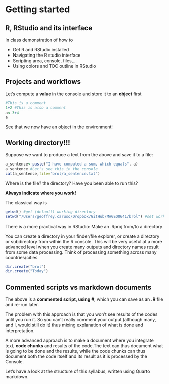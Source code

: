 # Getting started

## R, RStudio and its interface

In class demonstration of how to

-   Get R and RStudio installed
-   Navigating the R studio interface
-   Scripting area, console, files,...
-   Using colors and TOC outline in RStudio

## Projects and workflows

Let's compute a **value** in the console and store it to an **object** first

```r
#This is a comment
1+2 #This is also a comment
a<-3+4
a
```

See that we now have an object in the environment!

## Working directory!!!

Suppose we want to produce a text from the above and save it to a file:

```r
a_sentence<-paste("I have computed a sum, which equals", a)
a_sentence #Let's see this in the console
cat(a_sentence,file="brol/a_sentence.txt")
```

Where is the file? the directory? Have you been able to run this?

**Always indicate where you work!**

The classical way is 

```r
getwd() #get (default) working directory
setwd("/Users/geoffrey.caruso/Dropbox/GitHub/MAGEO0641/brol") #set working directory to YOUR OWN NETWORK SPACE HERE!
```

There is a more practical way in RStudio: Make an .Rproj from/to a directory

You can create a directory in your finder/file explorer, or create a directory or subdirectory from within the R console. This will be very useful at a more advanced level when you create many outputs and directory names result from some data processing. Think of processing something across many countries/cities.

```r
dir.create("brol")
dir.create("Today")
```

## Commented \R scripts vs markdown documents

The above is a **commented script, using \#**, which you can save as an **.R** file and re-run later.

The problem with this approach is that you won't see results of the codes until you run it. So you can't really comment your output (although many, and I, would still do it) thus mixing explanation of what is done and interpretation.

A more advanced approach is to make a document where you integrate text, **code chunks** and results of the code.The text can thus document what is going to be done and the results, while the code chunks can thus document both the code itself and its result as it is processed by the Console.

Let's have a look at the structure of this syllabus, written using Quarto markdown.





